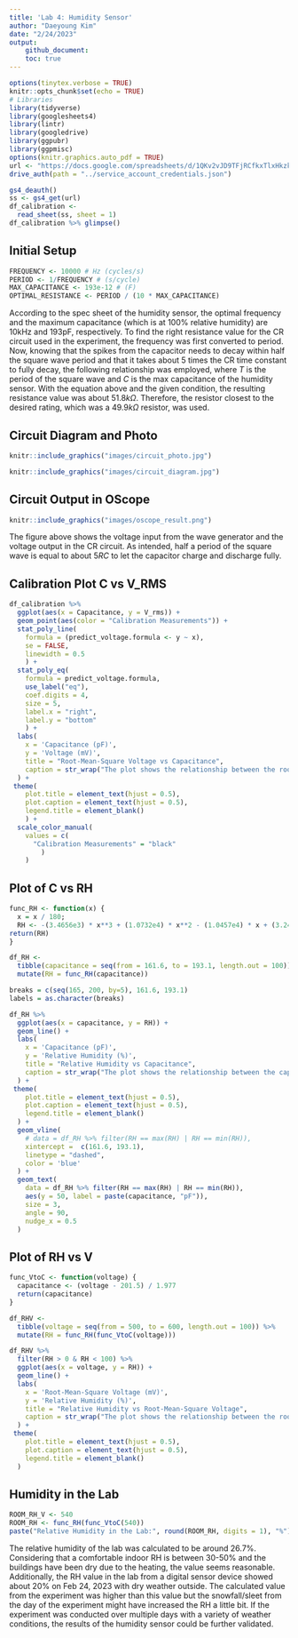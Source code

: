 ```yaml
---
title: 'Lab 4: Humidity Sensor'
author: "Daeyoung Kim"
date: "2/24/2023"
output:
    github_document:
    toc: true
---
```


```r
options(tinytex.verbose = TRUE)
knitr::opts_chunk$set(echo = TRUE)
# Libraries
library(tidyverse)
library(googlesheets4)
library(lintr)
library(googledrive)
library(ggpubr)
library(ggpmisc)
options(knitr.graphics.auto_pdf = TRUE)
url <- "https://docs.google.com/spreadsheets/d/1QKv2vJD9TFjRCfkxTlxHkzk0-_SJLgoUaJIuK2Ks0Eg/edit?usp=sharing"
drive_auth(path = "../service_account_credentials.json")
```

```r
gs4_deauth()
ss <- gs4_get(url)
df_calibration <-
  read_sheet(ss, sheet = 1)
df_calibration %>% glimpse()
```


## Initial Setup
```r
FREQUENCY <- 10000 # Hz (cycles/s)
PERIOD <- 1/FREQUENCY # (s/cycle)
MAX_CAPACITANCE <- 193e-12 # (F)
OPTIMAL_RESISTANCE <- PERIOD / (10 * MAX_CAPACITANCE)
```
According to the spec sheet of the humidity sensor, the optimal frequency and the maximum capacitance (which is at 100% relative humidity) are 10kHz and 193pF, respectively. To find the right resistance value for the CR circuit used in the experiment, the frequency was first converted to period. Now, knowing that the spikes from the capacitor needs to decay within half the square wave period and that it takes about 5 times the CR time constant to fully decay, the following relationship was employed, where $T$ is the period of the square wave and $C$ is the max capacitance of the humidity sensor.
\begin{equation}
  R_{optimal} = \frac{1}{2}T*\frac{1}{5C} \\
\end{equation}
With the equation above and the given condition, the resulting resistance value was about $51.8k\Omega$. Therefore, the resistor closest to the desired rating, which was a $49.9k\Omega$ resistor, was used.

\newpage
## Circuit Diagram and Photo
```r
knitr::include_graphics("images/circuit_photo.jpg")
```

```r
knitr::include_graphics("images/circuit_diagram.jpg")
```

\newpage
## Circuit Output in OScope
```r
knitr::include_graphics("images/oscope_result.png")
```

The figure above shows the voltage input from the wave generator and the voltage output in the CR circuit. As intended, half a period of the square wave is equal to about $5RC$ to let the capacitor charge and discharge fully. 

## Calibration Plot C vs V_RMS
```r
df_calibration %>% 
  ggplot(aes(x = Capacitance, y = V_rms)) + 
  geom_point(aes(color = "Calibration Measurements")) +
  stat_poly_line(
    formula = (predict_voltage.formula <- y ~ x),
    se = FALSE, 
    linewidth = 0.5
    ) +
  stat_poly_eq(
    formula = predict_voltage.formula,
    use_label("eq"), 
    coef.digits = 4, 
    size = 5,
    label.x = "right",
    label.y = "bottom"
    ) +
  labs(
    x = 'Capacitance (pF)',
    y = 'Voltage (mV)',
    title = "Root-Mean-Square Voltage vs Capacitance", 
    caption = str_wrap("The plot shows the relationship between the root-mean-square voltage and capacitance. 5 capacitance values were chosen between 100pF and 220pF to comprehensively cover the standard operating conditions for the humidity sensor in the process of calibration measurements.", 80)
  ) + 
 theme(
    plot.title = element_text(hjust = 0.5),
    plot.caption = element_text(hjust = 0.5),
    legend.title = element_blank()
    ) +
  scale_color_manual(
    values = c(
      "Calibration Measurements" = "black"
        )
    )
```

## Plot of C vs RH
```r
func_RH <- function(x) {
  x = x / 180;
  RH <- -(3.4656e3) * x**3 + (1.0732e4) * x**2 - (1.0457e4) * x + (3.2459e3)
return(RH)
}

df_RH <-
  tibble(capacitance = seq(from = 161.6, to = 193.1, length.out = 100)) %>% 
  mutate(RH = func_RH(capacitance))

breaks = c(seq(165, 200, by=5), 161.6, 193.1)
labels = as.character(breaks)

df_RH %>% 
  ggplot(aes(x = capacitance, y = RH)) +
  geom_line() +
  labs(
    x = 'Capacitance (pF)',
    y = 'Relative Humidity (%)',
    title = "Relative Humidity vs Capacitance", 
    caption = str_wrap("The plot shows the relationship between the capacitance and the relative humidity using the function given by the sensor manufacturer. Range of the capacitance was taken from the specifications of the humidity sensor.", 120)
  ) + 
 theme(
    plot.title = element_text(hjust = 0.5),
    plot.caption = element_text(hjust = 0.5),
    legend.title = element_blank()
  ) +
  geom_vline(
    # data = df_RH %>% filter(RH == max(RH) | RH == min(RH)),
    xintercept =  c(161.6, 193.1),
    linetype = "dashed",
    color = 'blue'
  ) +
  geom_text(
    data = df_RH %>% filter(RH == max(RH) | RH == min(RH)), 
    aes(y = 50, label = paste(capacitance, "pF")), 
    size = 3, 
    angle = 90, 
    nudge_x = 0.5
  )
```


## Plot of RH vs V
```r
func_VtoC <- function(voltage) {
  capacitance <- (voltage - 201.5) / 1.977
  return(capacitance)
}

df_RHV <- 
  tibble(voltage = seq(from = 500, to = 600, length.out = 100)) %>% 
  mutate(RH = func_RH(func_VtoC(voltage)))

df_RHV %>% 
  filter(RH > 0 & RH < 100) %>% 
  ggplot(aes(x = voltage, y = RH)) +
  geom_line() +
  labs(
    x = 'Root-Mean-Square Voltage (mV)',
    y = 'Relative Humidity (%)',
    title = "Relative Humidity vs Root-Mean-Square Voltage", 
    caption = str_wrap("The plot shows the relationship between the root-mean-square voltage and the relative humidity using the function given by the sensor manufacturer and the line of best fit given by the calibration plot of capacitance vs voltage. Range of the voltage was chosen to limit the relative humidity from 0 to 100%.", 120)
  ) + 
 theme(
    plot.title = element_text(hjust = 0.5),
    plot.caption = element_text(hjust = 0.5),
    legend.title = element_blank()
  )
```


## Humidity in the Lab
```r
ROOM_RH_V <- 540
ROOM_RH <- func_RH(func_VtoC(540))
paste("Relative Humidity in the Lab:", round(ROOM_RH, digits = 1), "%")
```
The relative humidity of the lab was calculated to be around 26.7%. Considering that a comfortable indoor RH is between 30-50% and the buildings have been dry due to the heating, the value seems reasonable. Additionally, the RH value in the lab from a digital sensor device showed about 20% on Feb 24, 2023 with dry weather outside. The calculated value from the experiment was higher than this value but the snowfall/sleet from the day of the experiment might have increased the RH a little bit. If the experiment was conducted over multiple days with a variety of weather conditions, the results of the humidity sensor could be further validated. 